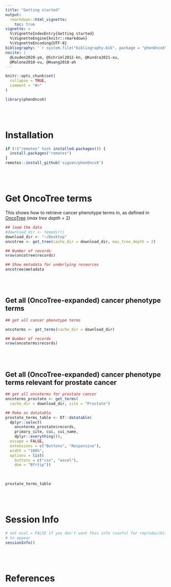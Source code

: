 ```yaml
---
title: "Getting started"
output: 
  rmarkdown::html_vignette:
    toc: true
vignette: >
  %\VignetteIndexEntry{Getting started}
  %\VignetteEngine{knitr::rmarkdown}
  %\VignetteEncoding{UTF-8}
bibliography: '`r system.file("bibliography.bib", package = "phenOncoX")`'
nocite: |
  @Louden2020-ym, @Schriml2012-kn, @Kundra2021-xu, 
  @Malone2010-vu, @Huang2018-ah
---
```


```r
knitr::opts_chunk$set(
  collapse = TRUE,
  comment = "#>"
)
```

```r
library(phenOncoX)
```

<br><br>


# Installation

```r

if (!("remotes" %in% installed.packages()) {
  install.packages("remotes")
}
remotes::install_github('sigven/phenOncoX')
```

<br><br>

# Get OncoTree terms

This shows how to retrieve cancer phenotype terms in, as defined in 
[OncoTree](http://oncotree.mskcc.org/#/home) (*max tree depth* = 2)

```r

## load the data
#download_dir <- tempdir()
download_dir <- "~/Desktop"
oncotree <- get_tree(cache_dir = download_dir, max_tree_depth = 2)

## Number of records
nrow(oncotree$records)

## Show metadata for underlying resources
oncotree$metadata


```

<br><br>

## Get all (OncoTree-expanded) cancer phenotype terms

```r

## get all cancer phenotype terms

oncoterms <- get_terms(cache_dir = download_dir)

## Number of records
nrow(oncoterms$records)


```

<br><br>

## Get all (OncoTree-expanded) cancer phenotype terms relevant for prostate cancer 

```r

## get all oncoterms for prostate cancer
oncoterms_prostate <- get_terms(
  cache_dir = download_dir, site = "Prostate")

## Make as datatable
prostate_terms_table <- DT::datatable(
  dplyr::select(
    oncoterms_prostate$records, 
    primary_site, cui, cui_name,
    dplyr::everything()),
  escape = FALSE,
  extensions = c("Buttons", "Responsive"), 
  width = "100%",
  options = list(
    buttons = c("csv", "excel"), 
    dom = "Bfrtip"))

```

<br>

```r
prostate_terms_table
```

<br><br>

# Session Info

\vspace{5pt}
\footnotesize
```r
# set eval = FALSE if you don't want this info (useful for reproducibility) 
# to appear
sessionInfo()
```
\normalsize

<br><br>

# References